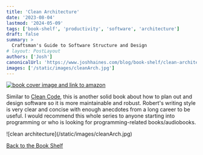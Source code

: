 ```yaml
---
title: 'Clean Architecture'
date: '2023-08-04'
lastmod: '2024-05-09'
tags: ['book-shelf', 'productivity', 'software', 'architecture']
draft: false
summary: >
  Craftsman's Guide to Software Structure and Design
# layout: PostLayout
authors: ['Josh']
canonicalUrl: 'https://www.joshhaines.com/blog/book-shelf/clean-architecture'
images: ['/static/images/cleanArch.jpg']
---
```


<div className="mx-auto w-1/3">
  <a href="https://www.amazon.com/Clean-Architecture-Craftsmans-Software-Structure/dp/B08X8H5G2J">
    <img
      alt="book cover image and link to amazon"
      src="https://m.media-amazon.com/images/I/51ev4PLtsML.jpg"
    />
  </a>
</div>

Similar to [Clean Code](/blog/book-shelf/clean-code),
this is another solid book about how to plan out and design software so it is more maintainable and robust.
Robert's writing style is very clear and concise with enough anecdotes from a long career to be useful.
I would recommend this whole series to anyone starting into programming
or who is looking for programming-related books/audiobooks.

<div className="-mx-2 flex flex-wrap justify-center overflow-hidden xl:-mx-2">
  <div className="my-1 w-full overflow-hidden px-2 xl:my-1 xl:w-3/4 xl:px-2">
    ![clean architecture](/static/images/cleanArch.jpg)
  </div>
</div>

[Back to the Book Shelf](/blog/book-shelf)
